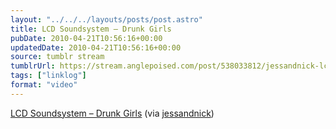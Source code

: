 ```yaml
---
layout: "../../../layouts/posts/post.astro"
title: LCD Soundsystem – Drunk Girls
pubDate: 2010-04-21T10:56:16+00:00
updatedDate: 2010-04-21T10:56:16+00:00
source: tumblr stream
tumblrUrl: https://stream.anglepoised.com/post/538033812/jessandnick-lcd-soundsystem-drunk-girls-hd
tags: ["linklog"]
format: "video"
---
```



<YouTube id="https://www.youtube.com/watch?v=h0fw6WbzU7E" />

[LCD Soundsystem &#8211; Drunk Girls][2] (via [jessandnick][1])

[1]: http://tumblr.nickandjess.co.uk/post/537981599/lcd-soundsystem-drunk-girls-hd-via
[2]: https://www.youtube.com/watch?v=h0fw6WbzU7E
